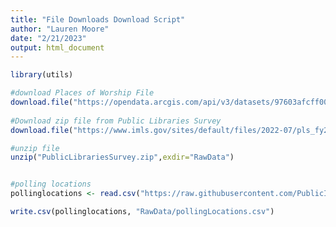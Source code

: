 ```yaml
---
title: "File Downloads Download Script"
author: "Lauren Moore"
date: "2/21/2023"
output: html_document
---
```


```r
library(utils)

#download Places of Worship File
download.file("https://opendata.arcgis.com/api/v3/datasets/97603afcff00443f874acbe03c9e794a_0/downloads/data?format=csv&spatialRefId=3857&where=1%3D1", "./RawData/PlacesofWorship.csv")
  
#Download zip file from Public Libraries Survey
download.file("https://www.imls.gov/sites/default/files/2022-07/pls_fy2020_csv.zip", "./PublicLibrariesSurvey.zip")

#unzip file
unzip("PublicLibrariesSurvey.zip",exdir="RawData")


#polling locations
pollinglocations <- read.csv("https://raw.githubusercontent.com/PublicI/us-polling-places/update-2020/data/west_virginia/output/West%20Virginia_2020-11-03.csv", sep=",")

write.csv(pollinglocations, "RawData/pollingLocations.csv")

```


